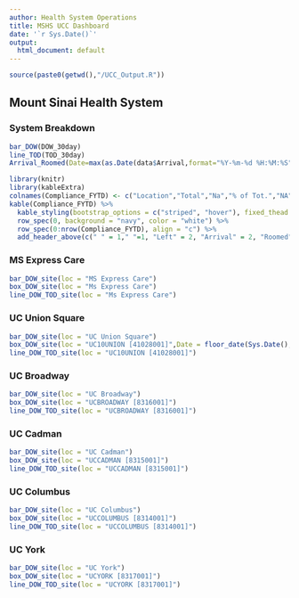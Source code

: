 ```yaml
---
author: Health System Operations
title: MSHS UCC Dashboard
date: '`r Sys.Date()`'
output:
  html_document: default
---
```


```r
source(paste0(getwd(),"/UCC_Output.R"))
```

## Mount Sinai Health System {.tabset}

### System Breakdown
```r
bar_DOW(DOW_30day)
line_TOD(TOD_30day)
Arrival_Roomed(Date=max(as.Date(data$Arrival,format="%Y-%m-%d %H:%M:%S"),na.rm = T)-30)
```

```r
library(knitr)
library(kableExtra)
colnames(Compliance_FYTD) <- c("Location","Total","Na","% of Tot.","NA","% of Tot.","NA","% of Tot.","NA","% of Tot.")
kable(Compliance_FYTD) %>%
  kable_styling(bootstrap_options = c("striped", "hover"), fixed_thead = T) %>%
  row_spec(0, background = "navy", color = "white") %>%
  row_spec(0:nrow(Compliance_FYTD), align = "c") %>%
  add_header_above(c(" " = 1," "=1, "Left" = 2, "Arrival" = 2, "Roomed" = 2, "Discharged" = 2))
```

### MS Express Care
```r
bar_DOW_site(loc = "MS Express Care")
box_DOW_site(loc = "Ms Express Care")
line_DOW_TOD_site(loc = "Ms Express Care")
```

### UC Union Square
```r
bar_DOW_site(loc = "UC Union Square")
box_DOW_site(loc = "UC10UNION [41028001]",Date = floor_date(Sys.Date(),"year"))
line_DOW_TOD_site(loc = "UC10UNION [41028001]")
```

### UC Broadway
```r
bar_DOW_site(loc = "UC Broadway")
box_DOW_site(loc = "UCBROADWAY [8316001]")
line_DOW_TOD_site(loc = "UCBROADWAY [8316001]")
```

### UC Cadman
```r
bar_DOW_site(loc = "UC Cadman")
box_DOW_site(loc = "UCCADMAN [8315001]")
line_DOW_TOD_site(loc = "UCCADMAN [8315001]")
```

### UC Columbus
```r
bar_DOW_site(loc = "UC Columbus")
box_DOW_site(loc = "UCCOLUMBUS [8314001]")
line_DOW_TOD_site(loc = "UCCOLUMBUS [8314001]")
```

### UC York
```r
bar_DOW_site(loc = "UC York")
box_DOW_site(loc = "UCYORK [8317001]")
line_DOW_TOD_site(loc = "UCYORK [8317001]")
```